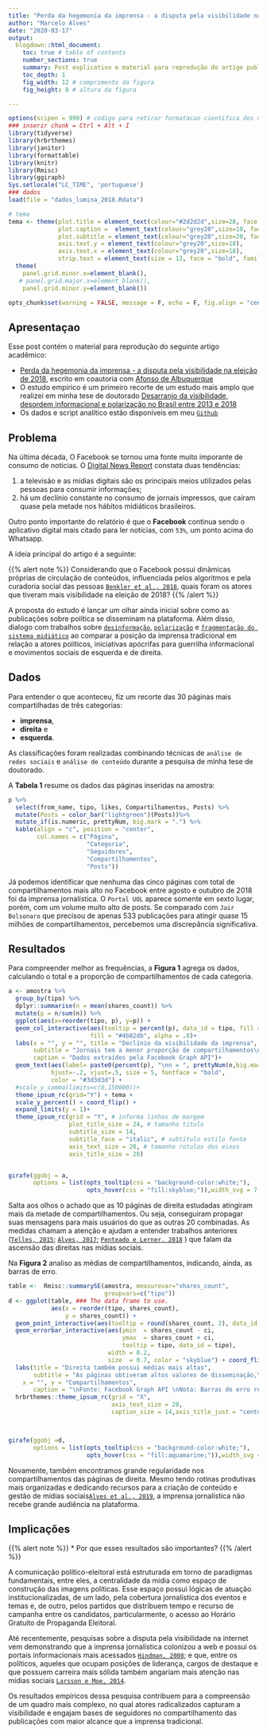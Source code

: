 ```yaml
---
title: "Perda da hegemonia da imprensa - a disputa pela visibilidade na eleição de 2018"
author: "Marcelo Alves"
date: "2020-03-17"
output: 
  blogdown::html_document:
    toc: true # table of contents
    number_sections: true
    summary: Post explicativo e material para reprodução do artigo publicado pela Revista Lumina
    toc_depth: 1
    fig_width: 12 # comprimento da figura
    fig_height: 8 # altura da figura

---
```


```r
options(scipen = 999) # codigo para retirar formatacao cientifica dos numeros
### inserir chunk = Ctrl + Alt + I 
library(tidyverse)
library(hrbrthemes)
library(janitor)
library(formattable)
library(knitr)
library(Rmisc)
library(ggiraph)
Sys.setlocale("LC_TIME", 'portuguese')
### dados
load(file = "dados_lumina_2018.Rdata")

# tema
tema <- theme(plot.title = element_text(colour="#2d2d2d",size=28, face = "bold", family = "Roboto Condensed"),
              plot.caption =  element_text(colour="grey20",size=10, face = "plain", family = "Roboto Condensed"),
              plot.subtitle = element_text(colour="grey20",size=20, face = "plain", family = "Roboto Condensed"),
              axis.text.y = element_text(colour="grey20",size=18),
              axis.text.x = element_text(colour="grey20",size=18),
              strip.text = element_text(size = 12, face = "bold", family = "Arial Narrow"))+
  theme(
    panel.grid.minor.x=element_blank(), 
   # panel.grid.major.x=element_blank(),
    panel.grid.minor.y=element_blank())

opts_chunk$set(warning = FALSE, message = F, echo = F, fig.align = "center") # impedir que o documento exiba avisos de warning

```

## Apresentaçao

Esse post contém o material para reprodução do seguinte artigo acadêmico:

* [Perda da hegemonia da imprensa - a disputa pela visibilidade na eleição de 2018](https://periodicos.ufjf.br/index.php/lumina/article/view/28668/), escrito em coautoria com [Afonso de Albuquerque](https://scholar.google.com.br/citations?user=S-P0ltwAAAAJ&hl=pt-BR)
* O estudo empírico é um primeiro recorte de um estudo mais amplo que realizei em minha tese de doutorado [Desarranjo da visibilidade, desordem informacional e polarização no Brasil entre 2013 e 2018](https://www.researchgate.net/profile/Marcelo_Dos_Santos_Junior) 
* Os dados e script analítico estão disponíveis em meu [`Github`](https://github.com/marceloalvesuff/Lumina-2019)

## Problema

Na última década, O Facebook se tornou uma fonte muito imporante de consumo de notícias. O [Digital News Report](http://www.digitalnewsreport.org/survey/) constata duas tendências: 

1. a televisão e as mídias digitais são os principais meios utilizados pelas pessoas para consumir informações; 
2. há um declínio constante no consumo de jornais impressos, que caíram quase pela metade nos hábitos midiáticos brasileiros.
  
Outro ponto importante do relatório é que o **Facebook** continua sendo o aplicativo digital mais citado para ler notícias, com `53%`, um ponto acima do Whatsapp. 

A ideia principal do artigo é a seguinte:

{{% alert note %}}
Considerando que o Facebook possui dinâmicas próprias de circulação de conteúdos, influenciada pelos algoritmos e pela curadoria social das pessoas [`Benkler et al., 2018`](https://www.oxfordscholarship.com/view/10.1093/oso/9780190923624.001.0001/oso-9780190923624), quais foram os atores que tiveram mais visibilidade na eleição de 2018?
{{% /alert %}}

A proposta do estudo é lançar um olhar ainda inicial sobre como as publicações sobre política se disseminam na plataforma. Além disso, dialogo com trabalhos sobre [`desinformação`](http://www.scielo.br/scielo.php?pid=S1982-25532019000200031&script=sci_arttext), [`polarização`](http://ctpol.unb.br/compolitica2019/GT6/gt6_Goya_Fiacadori_Santos.pdf) e [`fragmentação do sistema midiático`](https://bdtd.ucb.br/index.php/esf/article/view/10387) ao comparar a posição da imprensa tradicional em relação a atores políticos, iniciativas apócrifas para guerrilha informacional e movimentos sociais de esquerda e de direita. 

## Dados

Para entender o que aconteceu, fiz um recorte das 30 páginas mais compartilhadas de três categorias: 

* **imprensa**, 
* **direita** e 
* **esquerda**.

As classificações foram realizadas combinando técnicas de `análise de redes sociais` e `análise de conteúdo` durante a pesquisa de minha tese de doutorado. 

A **Tabela 1** resume os dados das páginas inseridas na amostra:

```r
p %>% 
  select(from_name, tipo, likes, Compartilhamentos, Posts) %>%
  mutate(Posts = color_bar("lightgreen")(Posts))%>%
  mutate_if(is.numeric, prettyNum, big.mark = ".") %>% 
  kable(align = "c", position = "center", 
        col.names = c("Página", 
                      "Categoria", 
                      "Seguidores", 
                      "Compartilhamentos", 
                      "Posts")) 
```

Já podemos identificar que nenhuma das cinco páginas com total de compartilhamentos mais alto no Facebook entre agosto e outubro de 2018 foi da imprensa jornalística. O `Portal UOL` aparece somente em sexto lugar, porém, com um volume muito alto de posts. Se comparado com `Jair Bolsonaro` que precisou de apenas 533 publicações para atingir quase 15 milhões de compartilhamentos, percebemos uma discrepância significativa.  

## Resultados

Para compreender melhor as frequências, a **Figura 1** agrega os dados, calculando o total e a proporção de compartilhamentos de cada categoria.


```r


a <- amostra %>%
  group_by(tipo) %>% 
  dplyr::summarise(n = mean(shares_count)) %>% 
  mutate(p = n/sum(n)) %>% 
  ggplot(aes(x=reorder(tipo, p), y=p)) +
  geom_col_interactive(aes(tooltip = percent(p), data_id = tipo, fill = "red"),
                       fill = "#4b82db", alpha = .8)+
  labs(x = "", y = "", title = "Declínio da visibilidade da imprensa", 
       subtitle = "Jornais tem a menor proporção de compartilhamentos\n Páginas de direita e de esquerda são as mais compartilhadas", 
       caption = "Dados extraídos pela Facebook Graph API")+
  geom_text(aes(label= paste0(percent(p), "\nn = ", prettyNum(n,big.mark =  "."))), 
            hjust=-.2, vjust=.5, size = 5, fontface = "bold", 
            color = "#3d3d3d") +
  #scale_y_comma(limits=c(0,150000))+ 
  theme_ipsum_rc(grid="Y") + tema +
  scale_y_percent() + coord_flip() +
  expand_limits(y = 1)+
  theme_ipsum_rc(grid = "Y", # informa linhas de margem 
                 plot_title_size = 24, # tamanho titulo
                 subtitle_size = 14, 
                 subtitle_face = "italic", # subtitulo estilo fonte
                 axis_text_size = 20, # tamanho rotulos dos eixos
                 axis_title_size = 20)


girafe(ggobj = a, 
       options = list(opts_tooltip(css = "background-color:white;"), 
                      opts_hover(css = "fill:skyblue;")),width_svg = 7, height_svg = 6)

```

Salta aos olhos o achado que as 10 páginas de direita estudadas atingiram mais da metade de compartilhamentos. Ou seja, conseguiram propagar suas mensagens para mais usuários do que as outras 20 combinadas. As medidas chamam a atenção e ajudam a entender trabalhos anteriores ([`Telles, 2015`](http://bibliotecadigital.fgv.br/ojs/index.php/gvexecutivo/article/viewFile/56842/55378); [`Alves, 2017`](http://bibliotecadigital.tse.jus.br/xmlui/handle/bdtse/4823); [`Penteado e Lerner, 2018`](http://bibliotecadigital.tse.jus.br/xmlui/handle/bdtse/4823) ) que falam da ascensão das direitas nas mídias sociais.

Na **Figura 2** analiso as médias de compartilhamentos, indicando, ainda, as barras de erro.


```r


table <-  Rmisc::summarySE(amostra, measurevar="shares_count",
                           groupvars=c("tipo"))
d <- ggplot(table, ### The data frame to use. 
            aes(x = reorder(tipo, shares_count),
                y = shares_count)) +
  geom_point_interactive(aes(tooltip = round(shares_count, 2), data_id = tipo), size  = 6, color = "skyblue") +
  geom_errorbar_interactive(aes(ymin  = shares_count - ci,
                                ymax  = shares_count + ci, 
                                tooltip = tipo, data_id = tipo),
                            width = 0.2, 
                            size  = 0.7, color = "skyblue") + coord_flip() + theme_minimal() + 
  labs(title = "Direita também possui médias mais altas", 
       subtitle = "As páginas obtiveram altos valores de disseminação,\ntambém acima das demais categorias",
    x = "", y = "Compartilhamentos",
       caption = "\nFonte: Facebook Graph API \nNota: Barras de erro representam o intervalo de confiança, \nmedido como duas vezes o erro padrão" ) + 
  hrbrthemes::theme_ipsum_rc(grid = "X", 
                             axis_text_size = 20, 
                             caption_size = 14,axis_title_just = "center", axis_title_size =   20)



girafe(ggobj =d, 
       options = list(opts_tooltip(css = "background-color:white;"), 
                      opts_hover(css = "fill:aquamarine;")),width_svg = 7, height_svg = 6)


```

Novamente, também encontramos grande regularidade nos compartilhamentos das páginas de direita. Mesmo tendo rotinas produtivas mais organizadas e dedicando recursos para a criação de conteúdo e gestão de mídias sociais[`Alves et al., 2019`](https://journals.sagepub.com/doi/abs/10.1177/1461444818797610), a imprensa jornalística não recebe grande audiência na plataforma.

## Implicações


{{% alert note %}}
* Por que esses resultados são importantes?
{{% /alert %}}



A comunicação político-eleitoral está estruturada em torno de paradigmas fundamentais,  entre  eles,  a  centralidade  da  mídia  como  espaço  de  construção  das  imagens políticas. Esse espaço possui lógicas de atuação institucionalizadas, de um lado, pela cobertura jornalística dos eventos e temas e, de outro, pelos partidos que distribuem  tempo  e  recurso  de  campanha  entre  os  candidatos,  particularmente,  o  acesso  ao  Horário  Gratuito  de  Propaganda  Eleitoral.  

Até  recentemente,  pesquisas  sobre  a  disputa  pela  visibilidade  na  internet  vem  demonstrando  que  a  imprensa  jornalística  colonizou  a  web  e  possui  os  portais  informacionais  mais  acessados  [`Hindman, 2008`](https://press.princeton.edu/books/paperback/9780691138688/the-myth-of-digital-democracy);  e  que,  entre  os  políticos,  aqueles  que  ocupam  posições  de liderança, cargos de destaque e que possuem carreira mais sólida também angariam mais  atenção  nas  mídias  sociais   [`Larsson e Moe, 2014`](https://journals.sagepub.com/doi/10.1177/2158244014559015).  

Os  resultados  empíricos  dessa  pesquisa  contribuem  para  a  compreensão  de  um  quadro  mais  complexo,  no  qual atores radicalizados capturam a visibilidade e engajam bases de seguidores no compartilhamento das publicações com maior alcance que a imprensa tradicional.